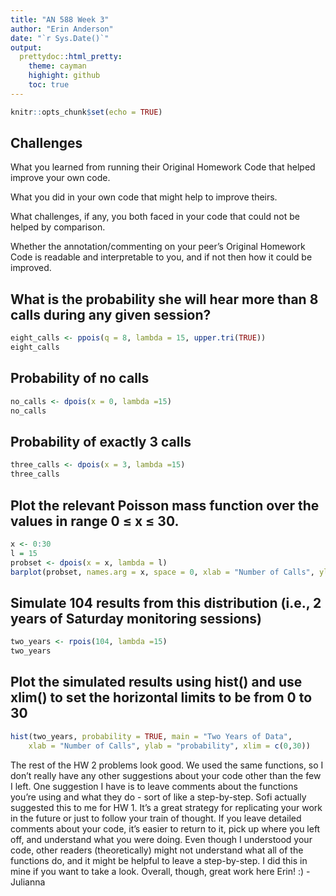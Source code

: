```yaml
---
title: "AN 588 Week 3"
author: "Erin Anderson"
date: "`r Sys.Date()`"
output: 
  prettydoc::html_pretty:
    theme: cayman
    highight: github
    toc: true
---
```

```r
knitr::opts_chunk$set(echo = TRUE)
```
<!-- I can't see your image in the HTML knit version. I referenced this website to get the code for inserting an image: https://www.earthdatascience.org/courses/earth-analytics/document-your-science/add-images-to-rmarkdown-report/)  -->
<!-- This is the code I used: ![Titi monkey mom and baby <3](/Users/juliannadick/desktop/titi monkeys.png)   -->
<!-- Basically, you save the image to your computer (I saved it to my local desktop & renamed it "titi monkeys"), and then you type in the path to the image. The words within the brackets [ ] are supposed to be the caption, but it didn't work so I put a separate line of text for the caption. Hope this helps! :)  -->

## Challenges

What you learned from running their Original Homework Code that helped improve your own code.

What you did in your own code that might help to improve theirs.

What challenges, if any, you both faced in your code that could not be helped by comparison.

Whether the annotation/commenting on your peer’s Original Homework Code is readable and interpretable to you, and if not then how it could be improved.

## What is the probability she will hear more than 8 calls during any given session?
```r
eight_calls <- ppois(q = 8, lambda = 15, upper.tri(TRUE))
eight_calls
```
<!-- We got the same answer but used different lines of code to get there. In your code, what does upper.tri(TRUE) mean/do? -->
<!-- I used 1-ppois, which is finding the compliment of hearing more than 8 calls, aka "the probability that we will NOT here more than 8 calls" (Book of R Chapter 15.1.5).  -->

## Probability of no calls
```r
no_calls <- dpois(x = 0, lambda =15)
no_calls
```
## Probability of exactly 3 calls
```r
three_calls <- dpois(x = 3, lambda =15)
three_calls
```
## Plot the relevant Poisson mass function over the values in range 0 ≤ x ≤ 30.
```r
x <- 0:30
l = 15
probset <- dpois(x = x, lambda = l)
barplot(probset, names.arg = x, space = 0, xlab = "Number of Calls", ylab = "Probability", main = "Probability Mass Function")
```

## Simulate 104 results from this distribution (i.e., 2 years of Saturday monitoring sessions)
```r
two_years <- rpois(104, lambda =15)
two_years
```
<!-- Something I did in my code that made it only slightly more efficient was assigning the mean of 15 (aka lambda) to a variable at the start of HW 2 (i called my variable 'lambda'.. so creative lol). Assigning it at the beginning meant the variable stayed constant throughout this project. Kind of like how you assigned 15 to the variable 'l' in the Poisson Mass Function problem above. This is a very minor suggestion, though, just to avoid typing lambda=15 every time. Totally up to you. -->

## Plot the simulated results using hist() and use xlim() to set the horizontal limits to be from 0 to 30
```r
hist(two_years, probability = TRUE, main = "Two Years of Data",
    xlab = "Number of Calls", ylab = "probability", xlim = c(0,30))
```

The rest of the HW 2 problems look good. We used the same functions, so I don't really have any other suggestions about your code other than the few I left. 
One suggestion I have is to leave comments about the functions you're using and what they do - sort of like a step-by-step. Sofi actually suggested this to me for HW 1. It's a great strategy for replicating your work in the future or just to follow your train of thought. If you leave detailed comments about your code, it's easier to return to it, pick up where you left off, and understand what you were doing. Even though I understood your code, other readers (theoretically) might not understand what all of the functions do, and it might be helpful to leave a step-by-step. I did this in mine if you want to take a look. 
Overall, though, great work here Erin! :)  - Julianna